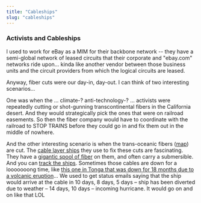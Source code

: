 ```yaml
---
title: "Cableships"
slug: "cableships"
---
```


### Activists and Cableships

I used to work for eBay as a MIM for their backbone network -- they have a semi-global network of leased circuits that their corporate and "ebay.com" networks ride upon... kinda like another vendor between those business units and the circuit providers from which the logical circuits are leased.
 
Anyway, fiber cuts were our day-in, day-out. I can think of two interesting scenarios...
 
One was when the ... climate-? anti-technology-? ... activists were repeatedly cutting or shot-gunning transcontinental fibers in the California desert. And they would strategically pick the ones that were on railroad easements. So then the fiber company would have to coordinate with the railroad to STOP TRAINS before they could go in and fix them out in the middle of nowhere.
 
And the other interesting scenario is when the trans-oceanic fibers ([⁠map](https://www.submarinecablemap.com/)) are cut. The ⁠[cable layer ships](https://globalmarine.co.uk/vessels-trenching-assets/) they use to fix these cuts are fascinating. They have a [gigantic spool of fiber](https://www.vanoord.com/en/equipment/cable-laying-equipment/) on them, and often carry a submersible. And you can [track the ships](LINK-NEEDED). Sometimes those cables are down for a looooooong time, like [this one in Tonga that was down for 18 months due to a volcanic eruption](https://subtelforum.com/tonga-cable-fixed-18-months-post-eruption/)... We used to get status emails saying that the ship would arrive at the cable in 10 days, 8 days, 5 days – ship has been diverted due to weather – 14 days, 10 days – incoming hurricane. It would go on and on like that LOL

